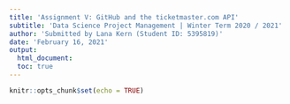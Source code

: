 ```yaml
---
title: 'Assignment V: GitHub and the ticketmaster.com API'
subtitle: 'Data Science Project Management | Winter Term 2020 / 2021' 
author: 'Submitted by Lana Kern (Student ID: 5395819)'
date: 'February 16, 2021'
output: 
  html_document:
  toc: true
---
```


```r
knitr::opts_chunk$set(echo = TRUE)
```

